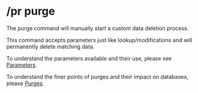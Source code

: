 
# /pr purge

<Command command="purge" />

The purge command will manually start a custom data deletion process.

This command accepts parameters just like lookup/modifications and will permanently delete matching data.

To understand the parameters available and their use, please see [Parameters](/parameters).

To understand the finer points of purges and their impact on databases, please [Purges](/features/purges).
